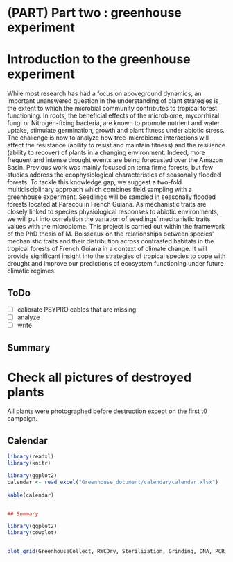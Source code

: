 # (PART) Part two : greenhouse experiment {-}

# Introduction to the greenhouse experiment {-}

While most research has had a focus on aboveground dynamics, an important unanswered question in the understanding of plant strategies is the extent to which the microbial community contributes to tropical forest functioning. In roots, the beneficial effects of the microbiome, mycorrhizal fungi or Nitrogen-fixing bacteria, are known to promote nutrient and water uptake, stimulate germination, growth and plant fitness under abiotic stress. The challenge is now to analyze how tree-microbiome interactions will affect the resistance (ability to resist and maintain fitness) and the resilience (ability to recover) of plants in a changing environment. Indeed, more frequent and intense drought events are being forecasted over the Amazon Basin. Previous work was mainly focused on terra firme forests, but few studies address the ecophysiological characteristics of seasonally flooded forests. To tackle this knowledge gap, we suggest a two-fold multidisciplinary approach which combines field sampling with a greenhouse experiment. Seedlings will be sampled in seasonally flooded forests located at Paracou in French Guiana. As mechanistic traits are closely linked to species physiological responses to abiotic environments, we will put into correlation the variation of seedlings’ mechanistic traits values with the microbiome. This project is carried out within the framework of the PhD thesis of M. Boisseaux on the relationships between species’ mechanistic traits and their distribution across contrasted habitats in the tropical forests of French Guiana in a context of climate change. It will provide significant insight into the strategies of tropical species to cope with drought and improve our predictions of ecosystem functioning under future climatic regimes.

## ToDo

- [ ] calibrate PSYPRO cables that are missing
- [ ] analyze
- [ ] write

## Summary

# Check all pictures of destroyed plants

All plants were photographed before destruction except on the first t0 campaign. 


## Calendar


```r

library(readxl)
library(knitr)

library(ggplot2)
calendar <- read_excel("Greenhouse_document/calendar/calendar.xlsx")
                       
kable(calendar)


## Summary 

library(ggplot2)
library(cowplot)


plot_grid(GreenhouseCollect, RWCDry, Sterilization, Grinding, DNA, PCR, Seq, labels = c('Greenhouse Collect', 'RWC Dry', 'Sterilization', 'Grinding', 'DNA', 'PCR', 'Sequencing'), label_size = 12)

```

